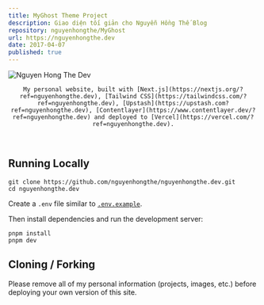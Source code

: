 ```yaml
---
title: MyGhost Theme Project
description: Giao diện tối giản cho Nguyễn Hồng Thế Blog
repository: nguyenhongthe/MyGhost
url: https://nguyenhongthe.dev
date: 2017-04-07
published: true
---
```


![Nguyen Hong The Dev](https://raw.githubusercontent.com/nguyenhongthe/nguyenhongthe.dev/main/screenshot.png)

<div align="center">

    My personal website, built with [Next.js](https://nextjs.org/?ref=nguyenhongthe.dev), [Tailwind CSS](https://tailwindcss.com/?ref=nguyenhongthe.dev), [Upstash](https://upstash.com?ref=nguyenhongthe.dev), [Contentlayer](https://www.contentlayer.dev/?ref=nguyenhongthe.dev) and deployed to [Vercel](https://vercel.com/?ref=nguyenhongthe.dev).

</div>

<br/>

## Running Locally


```sh-session
git clone https://github.com/nguyenhongthe/nguyenhongthe.dev.git
cd nguyenhongthe.dev
```


Create a `.env` file similar to [`.env.example`](https://github.com/nguyenhongthe/nguyenhongthe.dev/blob/main/.env.example).

Then install dependencies and run the development server:
```sh-session
pnpm install
pnpm dev
```


## Cloning / Forking

Please remove all of my personal information (projects, images, etc.) before deploying your own version of this site.

